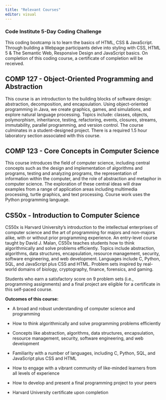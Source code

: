 ```yaml
---
title: "Relevant Courses"
editor: visual
---
```


### Code Institute 5-Day Coding Challenge

This coding bootcamp is to learn the basics of HTML, CSS & JavaScript. Through building a Webpage participants delve into styling with CSS, HTML 5 & The Semantic Web, Responsive Design and JavaScript basics. On completion of this coding course, a certificate of completion will be received.

## COMP 127 - Object-Oriented Programming and Abstraction

This course is an introduction to the building blocks of software design: abstraction, decomposition, and encapsulation. Using object-oriented programming in Java, we create graphics, games, and simulations, and explore natural language processing. Topics include: classes, objects, polymorphism, inheritance, testing, refactoring, events, closures, streams, immutability, parallel programming, and version control. The course culminates in a student-designed project. There is a required 1.5 hour laboratory section associated with this course.

## COMP 123 - Core Concepts in Computer Science

This course introduces the field of computer science, including central concepts such as the design and implementation of algorithms and programs, testing and analyzing programs, the representation of information within the computer, and the role of abstraction and metaphor in computer science. The exploration of these central ideas will draw examples from a range of application areas including multimedia processing, turtle graphics, and text processing. Course work uses the Python programming language.

## CS50x - Introduction to Computer Science

CS50x is Harvard University's introduction to the intellectual enterprises of computer science and the art of programming for majors and non-majors alike, with or without prior programming experience. An entry-level course taught by David J. Malan, CS50x teaches students how to think algorithmically and solve problems efficiently. Topics include abstraction, algorithms, data structures, encapsulation, resource management, security, software engineering, and web development. Languages include C, Python, SQL, and JavaScript plus CSS and HTML. Problem sets inspired by real-world domains of biology, cryptography, finance, forensics, and gaming.

Students who earn a satisfactory score on 9 problem sets (i.e., programming assignments) and a final project are eligible for a certificate in this self-paced course.

**Outcomes of this course:**

-   A broad and robust understanding of computer science and programming

-   How to think algorithmically and solve programming problems efficiently

-   Concepts like abstraction, algorithms, data structures, encapsulation, resource management, security, software engineering, and web development

-   Familiarity with a number of languages, including C, Python, SQL, and JavaScript plus CSS and HTML

-   How to engage with a vibrant community of like-minded learners from all levels of experience

-   How to develop and present a final programming project to your peers

-   Harvard University certificate upon completion


